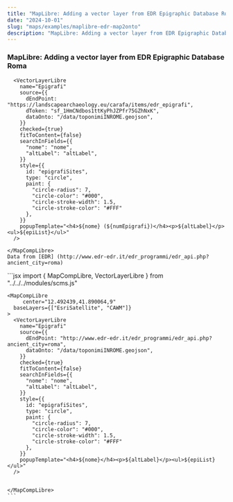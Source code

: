 ```yaml
---
title: "MapLibre: Adding a vector layer from EDR Epigraphic Database Roma"
date: "2024-10-01"
slug: "maps/examples/maplibre-edr-map2onto"
description: "MapLibre: Adding a vector layer from EDR Epigraphic Database Roma"
---
```



### MapLibre: Adding a vector layer from EDR Epigraphic Database Roma

<div className="row mt-3 mb-5 border-top border-bottom py-3">
  <div className="col-6">
    <MapCompLibre 
      center="12.492439,41.890064,9"
      baseLayers={["EsriSatellite", "CAWM"]}
    >
    
      <VectorLayerLibre
        name="Epigrafi"
        source={{
          dEndPoint: "https://landscapearchaeology.eu/carafa/items/edr_epigrafi",
          dToken: "sf_1HmCNdbos1ttKyPhJZPfr75GZhNxK",
          dataOnto: "/data/toponimiINROME.geojson",
        }}
        checked={true}
        fitToContent={false}
        searchInFields={{
          "nome": "nome",
          "altLabel": "altLabel",
        }}
        style={{
          id: "epigrafiSites",
          type: "circle",
          paint: {
            "circle-radius": 7,
            "circle-color": "#000",
            "circle-stroke-width": 1.5,
            "circle-stroke-color": "#FFF"
          },
        }}
        popupTemplate="<h4>${nome} (${numEpigrafi})</h4><p>${altLabel}</p><ul>${epiList}</ul>"
      />
    
    </MapCompLibre>
    Data from [EDR] (http://www.edr-edr.it/edr_programmi/edr_api.php?ancient_city=roma)

  </div>
  <div className="col-6">
    ```jsx
    import {
      MapCompLibre,
      VectorLayerLibre
    } from "../../../modules/scms.js"

    <MapCompLibre
         center="12.492439,41.890064,9"
      baseLayers={["EsriSatellite", "CAWM"]}
    >
      <VectorLayerLibre
        name="Epigrafi"
        source={{
          dEndPoint: "http://www.edr-edr.it/edr_programmi/edr_api.php?ancient_city=roma",
          dataOnto: "/data/toponimiINROME.geojson",
        }}
        checked={true}
        fitToContent={false}
        searchInFields={{
          "nome": "nome",
          "altLabel": "altLabel",
        }}
        style={{
          id: "epigrafiSites",
          type: "circle",
          paint: {
            "circle-radius": 7,
            "circle-color": "#000",
            "circle-stroke-width": 1.5,
            "circle-stroke-color": "#FFF"
          },
        }}
        popupTemplate="<h4>${nome}</h4><p>${altLabel}</p><ul>${epiList}</ul>"
      />


    </MapCompLibre>
    ```

  </div>
</div>
